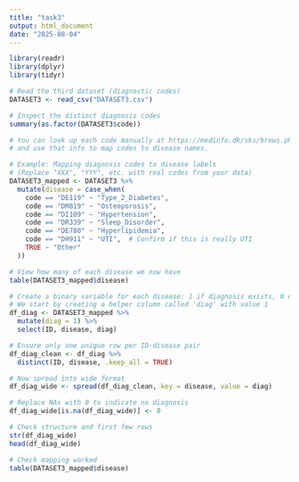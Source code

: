 ```yaml
---
title: "task3"
output: html_document
date: "2025-08-04"
---
```


```r
library(readr)
library(dplyr)
library(tidyr)

# Read the third dataset (diagnostic codes)
DATASET3 <- read_csv("DATASET3.csv")

# Inspect the distinct diagnosis codes
summary(as.factor(DATASET3$code))

# You can look up each code manually at https://medinfo.dk/sks/brows.php
# and use that info to map codes to disease names.

# Example: Mapping diagnosis codes to disease labels
# (Replace "XXX", "YYY", etc. with real codes from your data)
DATASET3_mapped <- DATASET3 %>%
  mutate(disease = case_when(
    code == "DE119" ~ "Type_2_Diabetes",
    code == "DM819" ~ "Osteoporosis",
    code == "DI109" ~ "Hypertension",
    code == "DR339" ~ "Sleep_Disorder",
    code == "DE780" ~ "Hyperlipidemia",
    code == "DH911" ~ "UTI",  # Confirm if this is really UTI
    TRUE ~ "Other"
  ))

# View how many of each disease we now have
table(DATASET3_mapped$disease)

# Create a binary variable for each disease: 1 if diagnosis exists, 0 otherwise
# We start by creating a helper column called 'diag' with value 1
df_diag <- DATASET3_mapped %>%
  mutate(diag = 1) %>%
  select(ID, disease, diag)

# Ensure only one unique row per ID-disease pair
df_diag_clean <- df_diag %>%
  distinct(ID, disease, .keep_all = TRUE)

# Now spread into wide format
df_diag_wide <- spread(df_diag_clean, key = disease, value = diag)

# Replace NAs with 0 to indicate no diagnosis
df_diag_wide[is.na(df_diag_wide)] <- 0

# Check structure and first few rows
str(df_diag_wide)
head(df_diag_wide)

# Check mapping worked
table(DATASET3_mapped$disease)
```
